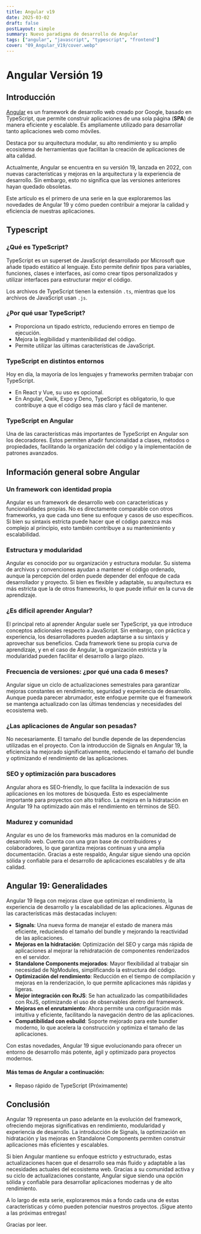 ---
title: Angular v19
date: 2025-03-02
draft: false
postLayout: simple
summary: Nuevo paradigma de desarrollo de Angular
tags: ["angular", "javascript", "typescript", "frontend"]
cover: "09_Angular_V19/cover.webp"
---

# Angular Versión 19

## Introducción

[Angular](https://angular.dev/) es un framework de desarrollo web creado por Google, basado en TypeScript, que permite construir aplicaciones de una sola página (**SPA**) de manera eficiente y escalable. Es ampliamente utilizado para desarrollar tanto aplicaciones web como móviles.

Destaca por su arquitectura modular, su alto rendimiento y su amplio ecosistema de herramientas que facilitan la creación de aplicaciones de alta calidad.

Actualmente, Angular se encuentra en su versión 19, lanzada en 2022, con nuevas características y mejoras en la arquitectura y la experiencia de desarrollo. Sin embargo, esto no significa que las versiones anteriores hayan quedado obsoletas.

Este artículo es el primero de una serie en la que exploraremos las novedades de Angular 19 y cómo pueden contribuir a mejorar la calidad y eficiencia de nuestras aplicaciones.

## Typescript

### ¿Qué es TypeScript?

TypeScript es un superset de JavaScript desarrollado por Microsoft que añade tipado estático al lenguaje. Esto permite definir tipos para variables, funciones, clases e interfaces, así como crear tipos personalizados y utilizar interfaces para estructurar mejor el código.

Los archivos de TypeScript tienen la extensión <code>.ts</code>, mientras que los archivos de JavaScript usan <code>.js</code>.

### ¿Por qué usar TypeScript?

- Proporciona un tipado estricto, reduciendo errores en tiempo de ejecución.
- Mejora la legibilidad y mantenibilidad del código.
- Permite utilizar las últimas características de JavaScript.

### TypeScript en distintos entornos

Hoy en día, la mayoría de los lenguajes y frameworks permiten trabajar con TypeScript.

- En React y Vue, su uso es opcional.
- En Angular, Qwik, Expo y Deno, TypeScript es obligatorio, lo que contribuye a que el código sea más claro y fácil de mantener.

### TypeScript en Angular

Una de las características más importantes de TypeScript en Angular son los decoradores. Estos permiten añadir funcionalidad a clases, métodos o propiedades, facilitando la organización del código y la implementación de patrones avanzados.

## Información general sobre Angular

### Un framework con identidad propia

Angular es un framework de desarrollo web con características y funcionalidades propias. No es directamente comparable con otros frameworks, ya que cada uno tiene su enfoque y casos de uso específicos. Si bien su sintaxis estricta puede hacer que el código parezca más complejo al principio, esto también contribuye a su mantenimiento y escalabilidad.

### Estructura y modularidad

Angular es conocido por su organización y estructura modular. Su sistema de archivos y convenciones ayudan a mantener el código ordenado, aunque la percepción del orden puede depender del enfoque de cada desarrollador y proyecto. Si bien es flexible y adaptable, su arquitectura es más estricta que la de otros frameworks, lo que puede influir en la curva de aprendizaje.

### ¿Es difícil aprender Angular?

El principal reto al aprender Angular suele ser TypeScript, ya que introduce conceptos adicionales respecto a JavaScript. Sin embargo, con práctica y experiencia, los desarrolladores pueden adaptarse a su sintaxis y aprovechar sus beneficios. Cada framework tiene su propia curva de aprendizaje, y en el caso de Angular, la organización estricta y la modularidad pueden facilitar el desarrollo a largo plazo.

### Frecuencia de versiones: ¿por qué una cada 6 meses?

Angular sigue un ciclo de actualizaciones semestrales para garantizar mejoras constantes en rendimiento, seguridad y experiencia de desarrollo. Aunque pueda parecer abrumador, este enfoque permite que el framework se mantenga actualizado con las últimas tendencias y necesidades del ecosistema web.

### ¿Las aplicaciones de Angular son pesadas?

No necesariamente. El tamaño del bundle depende de las dependencias utilizadas en el proyecto. Con la introducción de Signals en Angular 19, la eficiencia ha mejorado significativamente, reduciendo el tamaño del bundle y optimizando el rendimiento de las aplicaciones.

### SEO y optimización para buscadores

Angular ahora es SEO-friendly, lo que facilita la indexación de sus aplicaciones en los motores de búsqueda. Esto es especialmente importante para proyectos con alto tráfico. La mejora en la hidratación en Angular 19 ha optimizado aún más el rendimiento en términos de SEO.

### Madurez y comunidad

Angular es uno de los frameworks más maduros en la comunidad de desarrollo web. Cuenta con una gran base de contribuidores y colaboradores, lo que garantiza mejoras continuas y una amplia documentación. Gracias a este respaldo, Angular sigue siendo una opción sólida y confiable para el desarrollo de aplicaciones escalables y de alta calidad.

## Angular 19: Generalidades

Angular 19 llega con mejoras clave que optimizan el rendimiento, la experiencia de desarrollo y la escalabilidad de las aplicaciones. Algunas de las características más destacadas incluyen:

- **Signals**: Una nueva forma de manejar el estado de manera más eficiente, reduciendo el tamaño del bundle y mejorando la reactividad de las aplicaciones.
- **Mejoras en la hidratación**: Optimización del SEO y carga más rápida de aplicaciones al mejorar la rehidratación de componentes renderizados en el servidor.
- **Standalone Components mejorados**: Mayor flexibilidad al trabajar sin necesidad de NgModules, simplificando la estructura del código.
- **Optimización del rendimiento**: Reducción en el tiempo de compilación y mejoras en la renderización, lo que permite aplicaciones más rápidas y ligeras.
- **Mejor integración con RxJS**: Se han actualizado las compatibilidades con RxJS, optimizando el uso de observables dentro del framework.
- **Mejoras en el enrutamiento**: Ahora permite una configuración más intuitiva y eficiente, facilitando la navegación dentro de las aplicaciones.
- **Compatibilidad con esbuild**: Soporte mejorado para este bundler moderno, lo que acelera la construcción y optimiza el tamaño de las aplicaciones.

Con estas novedades, Angular 19 sigue evolucionando para ofrecer un entorno de desarrollo más potente, ágil y optimizado para proyectos modernos.

#### Más temas de Angular a continuación:

- Repaso rápido de TypeScript (Próximamente)

## Conclusión

Angular 19 representa un paso adelante en la evolución del framework, ofreciendo mejoras significativas en rendimiento, modularidad y experiencia de desarrollo. La introducción de Signals, la optimización en hidratación y las mejoras en Standalone Components permiten construir aplicaciones más eficientes y escalables.

Si bien Angular mantiene su enfoque estricto y estructurado, estas actualizaciones hacen que el desarrollo sea más fluido y adaptable a las necesidades actuales del ecosistema web. Gracias a su comunidad activa y su ciclo de actualizaciones constante, Angular sigue siendo una opción sólida y confiable para desarrollar aplicaciones modernas y de alto rendimiento.

A lo largo de esta serie, exploraremos más a fondo cada una de estas características y cómo pueden potenciar nuestros proyectos. ¡Sigue atento a las próximas entregas!

Gracias por leer.
